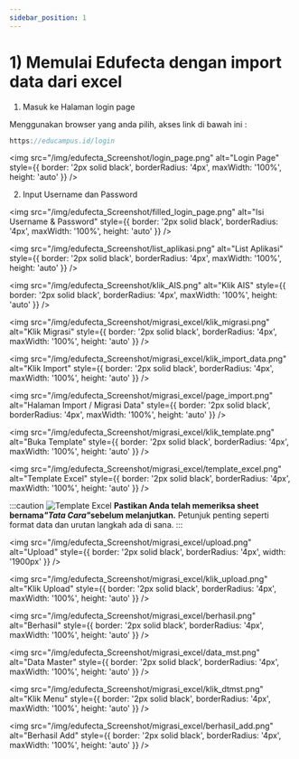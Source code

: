 ```yaml
---
sidebar_position: 1
---
```


# 1) Memulai Edufecta dengan import data dari excel

1. Masuk ke Halaman login page

Menggunakan browser yang anda pilih, akses link di bawah ini :
```js
https://educampus.id/login
```
<img
  src="/img/edufecta_Screenshot/login_page.png"
  alt="Login Page"
  style={{
    border: '2px solid black',
    borderRadius: '4px',
    maxWidth: '100%',
    height: 'auto'
  }}
/>

2. Input Username dan Password

<img
  src="/img/edufecta_Screenshot/filled_login_page.png"
  alt="Isi Username & Password"
  style={{
    border: '2px solid black',
    borderRadius: '4px',
    maxWidth: '100%',
    height: 'auto'
  }}
/>

<img
  src="/img/edufecta_Screenshot/list_aplikasi.png"
  alt="List Aplikasi"
  style={{
    border: '2px solid black',
    borderRadius: '4px',
    maxWidth: '100%',
    height: 'auto'
  }}
/>

<img
  src="/img/edufecta_Screenshot/klik_AIS.png"
  alt="Klik AIS"
  style={{
    border: '2px solid black',
    borderRadius: '4px',
    maxWidth: '100%',
    height: 'auto'
  }}
/>

<img
  src="/img/edufecta_Screenshot/migrasi_excel/klik_migrasi.png"
  alt="Klik Migrasi"
  style={{
    border: '2px solid black',
    borderRadius: '4px',
    maxWidth: '100%',
    height: 'auto'
  }}
/>

<img
  src="/img/edufecta_Screenshot/migrasi_excel/klik_import_data.png"
  alt="Klik Import"
  style={{
    border: '2px solid black',
    borderRadius: '4px',
    maxWidth: '100%',
    height: 'auto'
  }}
/>

<img
  src="/img/edufecta_Screenshot/migrasi_excel/page_import.png"
  alt="Halaman Import / Migrasi Data"
  style={{
    border: '2px solid black',
    borderRadius: '4px',
    maxWidth: '100%',
    height: 'auto'
  }}
/>

<img
  src="/img/edufecta_Screenshot/migrasi_excel/klik_template.png"
  alt="Buka Template"
  style={{
    border: '2px solid black',
    borderRadius: '4px',
    maxWidth: '100%',
    height: 'auto'
  }}
/>

<img
  src="/img/edufecta_Screenshot/migrasi_excel/template_excel.png"
  alt="Template Excel"
  style={{
    border: '2px solid black',
    borderRadius: '4px',
    maxWidth: '100%',
    height: 'auto'
  }}
/>





:::caution
![Template Excel](/img/edufecta_Screenshot/migrasi_excel/caution_excel.gif)
<strong>Pastikan Anda telah memeriksa sheet bernama<em>"Tata Cara"</em>sebelum melanjutkan.</strong>
Petunjuk penting seperti format data dan urutan langkah ada di sana.
:::

<img
  src="/img/edufecta_Screenshot/migrasi_excel/upload.png"
  alt="Upload"
  style={{
    border: '2px solid black',
    borderRadius: '4px',
    width: '1900px'
  }}
/>


<img
  src="/img/edufecta_Screenshot/migrasi_excel/klik_upload.png"
  alt="Klik Upload"
  style={{
    border: '2px solid black',
    borderRadius: '4px',
    maxWidth: '100%',
    height: 'auto'
  }}
/>

<img
  src="/img/edufecta_Screenshot/migrasi_excel/berhasil.png"
  alt="Berhasil"
  style={{
    border: '2px solid black',
    borderRadius: '4px',
    maxWidth: '100%',
    height: 'auto'
  }}
/>

<img
  src="/img/edufecta_Screenshot/migrasi_excel/data_mst.png"
  alt="Data Master"
  style={{
    border: '2px solid black',
    borderRadius: '4px',
    maxWidth: '100%',
    height: 'auto'
  }}
/>

<img
  src="/img/edufecta_Screenshot/migrasi_excel/klik_dtmst.png"
  alt="Klik Menu"
  style={{
    border: '2px solid black',
    borderRadius: '4px',
    maxWidth: '100%',
    height: 'auto'
  }}
/>

<img
  src="/img/edufecta_Screenshot/migrasi_excel/berhasil_add.png"
  alt="Berhasil Add"
  style={{
    border: '2px solid black',
    borderRadius: '4px',
    maxWidth: '100%',
    height: 'auto'
  }}
/>


